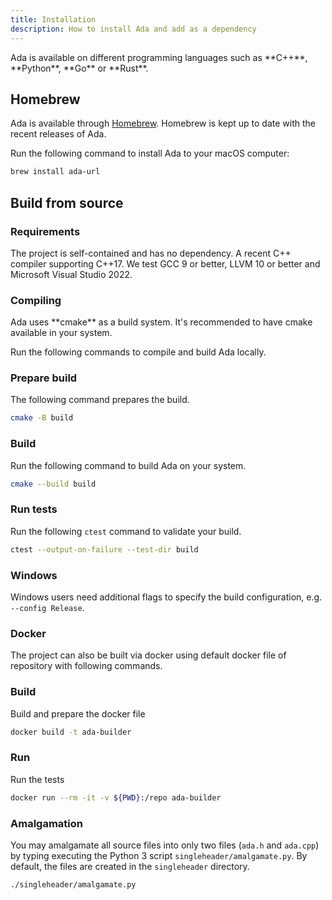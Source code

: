 ```yaml
---
title: Installation
description: How to install Ada and add as a dependency
---
```


<Alert>
  <AlertDescription>
    Ada is available on different programming languages such as **C++**, **Python**, **Go** or **Rust**. 
  </AlertDescription>
</Alert>

## Homebrew

Ada is available through [Homebrew](https://formulae.brew.sh/formula/ada-url#default).
Homebrew is kept up to date with the recent releases of Ada.

Run the following command to install Ada to your macOS computer:

```bash
brew install ada-url
```

## Build from source

### Requirements

The project is self-contained and has no dependency.
A recent C++ compiler supporting C++17. We test GCC 9 or better, LLVM 10 or better and Microsoft Visual Studio 2022.

### Compiling

<Alert>
  <AlertDescription>
    Ada uses **cmake** as a build system. It's recommended to have cmake available in your system.
  </AlertDescription>

</Alert>

Run the following commands to compile and build Ada locally.

<Steps>

  ### Prepare build
  
  The following command prepares the build.

  ```bash
  cmake -B build
  ```

  ### Build
  
  Run the following command to build Ada on your system.

  ```bash
  cmake --build build
  ```
  
  ### Run tests
  
  Run the following `ctest` command to validate your build.
  
  ```bash
  ctest --output-on-failure --test-dir build
  ```

</Steps>

### Windows

Windows users need additional flags to specify the build configuration, e.g. `--config Release`.

### Docker

The project can also be built via docker using default docker file of repository with following commands.

<Steps>

  ### Build

  Build and prepare the docker file

  ```bash
  docker build -t ada-builder
  ```

  ### Run

  Run the tests

  ```bash
  docker run --rm -it -v ${PWD}:/repo ada-builder
  ```

</Steps>

### Amalgamation

You may amalgamate all source files into only two files (`ada.h` and `ada.cpp`) by typing executing the Python
3 script `singleheader/amalgamate.py`. By default, the files are created in the `singleheader` directory.

```bash
./singleheader/amalgamate.py
```